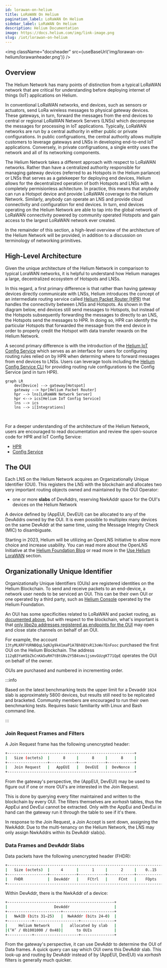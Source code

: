 ```yaml
---
id: lorawan-on-helium
title: LoRaWAN On Helium
pagination_label: LoRaWAN On Helium
sidebar_label: LoRaWAN On Helium
description: Helium Documentation
image: https://docs.helium.com/img/link-image.png
slug: /iot/lorawan-on-helium
---
```



<img className="docsheader" src={useBaseUrl('img/lorawan-on-helium/lorawanheader.png')} />

## Overview

The Helium Network has many points of distinction from a typical LoRaWAN network that are critical
for understanding before deploying internet of things (IoT) applications on Helium.

In conventional LoRaWAN networks, end devices, such as sensors or actuators, send LoRa wireless
messages to physical gateway devices. These gateways, in turn, forward the messages from the end
devices to central or regional LoRaWAN Network Servers (LNSs) which decompose the messages for
processing in IoT applications. Typically, LoRaWAN networks are run by a central authority in either
public or private configurations. In public configruations, the central authority allows multiple
customers to leverage gateways and LNSs in developing end-to-end IoT applications. Conversely, in
private configruations, a single entity uses the network and all of its networking components.

The Helium Network takes a different approach with respect to LoRaWAN networks. Rather than have a
centralized authority responsible for managing gateway devices (referred to as Hotspots in the
Helium parlance) or LNSs that serves as a gatekeeper for deploying end devices, Helium allows for
the decentralized operation of both Hotspots and LNSs with a completely permisionless achitecture.
In practice, this means that anybody can run a Hotspot device and provide LoRaWAN coverage to the
Helium Network. Similarly, anybody can operate an LNS and provide cloud connectivity and
configuration for end devices. In turn, end devices operating on the Helium Network are able to tap
into the global network of LoRaWAN connectivity powered by community operated Hotspots and gain
access to the largest LoRaWAN network ever created.

In the remainder of this section, a high-level overview of the architecture of the Helium Network
will be provided, in addition to a discussion on terminology of networking primitives.

## High-Level Architecture

Given the unique architecture of the Helium Network in comparison to typical LoraWAN networks, it is
helpful to understand how Helium manages a large, decentralized ecosystem of Hotspots and LNSs.

In this regard, a first primary difference is that rather than having gateway devices directly
communicate with LNSs, Helium introduces the concept of an intermediate routing service called
[Helium Packet Router (HPR)](https://github.com/helium/helium-packet-router) that handles the
connectivity between LNSs and Hotspots. As shown in the diagram below, end devices still send
messages to Hotspots, but instead of the Hotspots subsequently forwarding the messages to directly
to an LNS, the Hotspots send the messages to HPR. In doing so, HPR can identify the particular
Hotspots that forwarded the message from the end device in order to properly credit the Hotspot
with data transfer rewards on the Helium Network.

A second primary difference is with the introduction of the
[Helium IoT Config Service](https://github.com/helium/oracles/tree/main/iot_config) which serves as
an interface for users for configuring routing rules relied on by HPR when determing where to
forward messages from end devices to LNSs. Users can leverage tools including the
[Helium Config Service CLI](https://github.com/helium/helium-config-service-cli) for providing
routing rule configurations to the Config Service (and in turn HPR).

```mermaid
graph LR
    dev[Device] --> gateway[Hotspot]
    gateway --> hpr[Helium Packet Router]
    hpr --> lns[LoRaWAN Network Server]
    hpr <--> ics[Helium IoT Config Service]
    lns --> ics
    lns --> i[Integrations]
```

<br />

For a deeper understanding of the architecture of the Helium Network, users are encouraged to read
documentation and review the open-source code for HPR and IoT Config Service:

- [HPR](https://github.com/helium/helium-packet-router)
- [Config Service](https://github.com/helium/oracles/tree/main/iot_config)

## The OUI

Each LNS on the Helium Network acquires an Organizationally Unique Identifier (OUI). This registers
the LNS with the blockchain and allocates two very important routing objects owned and maintained by
the OUI Operator:

- one or more **slabs** of DevAddrs, reserving NwkAddr space for the OUI's devices on the Helium
  Network

A device defined by (AppEUI, DevEUI) can be allocated to any of the DevAddrs owned by the OUI. It is
even possible to multiplex many devices on the same DevAddr at the same time, using the Message
Integrity Check (MIC) to disambiguate.

Starting in 2023, Helium will be utilizing an OpenLNS Initiative to allow more choice and increase
usability. You can read more about the OpenLNS Initiative at the [Helium Foundation
Blog][foundation-blog] or read more in the [Use Helium LoraWAN](/iot/lorawan-network-servers)
section.

## Organizationally Unique Identifier

Organizationally Unique Identifiers (OUIs) are registered identities on the Helium Blockchain. To
send and receive packets to an end-device, a network user needs to be serviced an OUI. This can be
their own OUI or one operated by a third party, such as [Helium Console](/console) operated by the
Helium Foundation.

An OUI has some specificities related to LoRaWAN and packet routing, as
[documented above](/iot/lorawan-on-helium#the-oui), but with respect to the blockchain, what's
important is that
[only libp2p addresses registered as endpoints for the OUI](https://github.com/helium/proto/blob/master/src/blockchain_txn_oui_v1.proto#L6)
may open and close state channels on behalf of an OUI.

For example, the account `13tyMLKRFYURNBQqLSqNJg9k41maP1A7Bh8QYxR13oWv7EnFooc` purchased the first
OUI on the Helium Blockchain. The address `112qB3YaH5bZkCnKA5uRH7tBtGNv2Y5B4smv1jsmvGUzgKT71QpE`
operates the OUI on behalf of the owner.

OUIs are purchased and numbered in incrementing order.

:::info

Based on the latest benchmarking tests the upper limit for a Devaddr `1024` slab is approximately
5800 devices, but results still need to be replicated and bracketed. Community members are
encouraged to run their own benchmarking tests. Requires basic familiarity with Linux and Bash
command line.

:::

### Join Request Frames and Filters

A Join Request frame has the following unencrypted header:

```bash
+---------------------------------------------------------+
|   Size (octets)  |      8     |      8     |      8     |
+------------------+------------+------------+------------+
|   Join Request   |   AppEUI   |   DevEUI   |  DevNonce  |
+---------------------------------------------------------+
```

From the gateway's perspective, the (AppEUI, DevEUI) may be used to figure out if one or more OUI's
are interested in the Join Request.

This is done by querying every filter maintained and written to the blockchain by every OUI. The
filters themselves are _xorhash_ tables, thus the AppEui and DevEui cannot be extracted. Only with
the AppEui and DevEui in hand can the gateway run it through the table to see if it's there.

In response to the Join Request, a Join Accept is sent down, assigning the NwkAddr. Due to the
multi-tenancy on the Helium Network, the LNS may only assign NwkAddrs within its DevAddr slab(s).

### Data Frames and DevAddr Slabs

Data packets have the following unencrypted header (FHDR):

```bash
+----------------------------------------------------------------------+
|   Size (octets)  |     4      |      1     |      2     |    0..15   |
+------------------+------------+------------+------------+------------+
|   FHDR           |  DevAddr   |    FCtrl   |     FCnt   |    FOpts   |
+----------------------------------------------------------------------+
```

Within DevAddr, there is the NwkAddr of a device:

```bash
+------------------------------------------------+
|                     DevAddr                    |
+------------------------+-----------------------+
|   NwkID (bits 31–25)   |  NwkAddr (bits 24–0)  |
+-----------+--------------------+---------------+
|     Helium Network     |   allocated by slab   |
|(‘H’ / 0b1001000 / 0x48)|      to OUIs          |
+-----------+--------------------+---------------+
```

From the gateway's perspective, it can use DevAddr to determine the OUI of Data frames. A quick
query can say which OUI owns this DevAddr slab. This look-up and routing by DevAddr instead of by
\(AppEUI, DevEUI\) via _xorhash_ filters is generally much quicker.

[foundation-blog]:
  https://medium.com/helium-foundation/scaling-iot-growth-with-heliums-open-lns-initiative-c906e6953d6d
